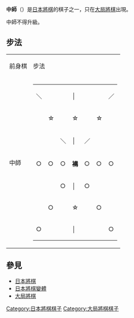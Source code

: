 {{vfd|沒有足夠的可靠資料來源能夠讓這個條目符合[[Wikipedia:關注度|Wikipedia:關注度]]中的標準|date=2022/06/07}}
{{Notability|time=2022-05-07T17:12:55+00:00}}
{{japanese|japanese=中師|kana=ちゅうし|romaji=Chūshi}}
'''中師'''（{{lang|ja|ちゅうし}}）是[[日本將棋|日本將棋]]的棋子之一，只在[[大局將棋|大局將棋]]出現。

中師不得升級。

== 步法 ==


{| border="1" cellspacing="0" cellpadding="3"
|----- bgcolor="#dddddd"
| 前身棋 || colspan="2" | 步法 
|-----
| 中師 ||
{| border="1" cellspacing="0" cellpadding="3"
|-----
| ＼ || 　 || 　 || │ || 　
| 　 || ／
|-----
| 　 || ☆ || 　 || ☆ || 　
| ☆ || 　
|-----
| 　 || 　 || ＼ || │ || ／ || 　 || 　
|-----
| ○ || ○ || ○ || '''褠''' || ○ || ○ || ○
|-----
| 　 || 　 || ○ || │ || ○ || 　 || 　
|-----
| 　 || ○ || 　 || ☆ || 　
| ○ || 　
|-----
| ○ || 　 || 　 || │ || 　
| 　 || ○
|}
| 可循縱向及前斜向自由行走，或循橫向及後斜向走三格。不得越過其他棋子。
但是在循縱向及前斜向走第二格時，則始可越棋。
|}

== 參見 ==
*[[日本將棋|日本將棋]]
*[[日本將棋變體|日本將棋變體]]
*[[大局將棋|大局將棋]]

[[Category:日本將棋棋子|Category:日本將棋棋子]]
[[Category:大局將棋棋子|Category:大局將棋棋子]]